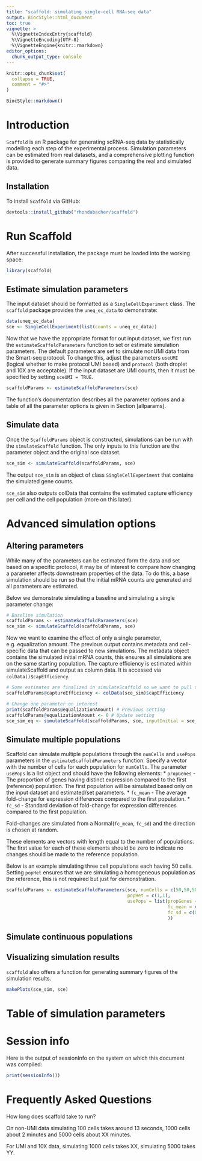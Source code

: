 ```yaml
---
title: "scaffold: simulating single-cell RNA-seq data"
output: BiocStyle::html_document
toc: true
vignette: >
  %\VignetteIndexEntry{scaffold}
  %\VignetteEncoding{UTF-8}
  %\VignetteEngine{knitr::rmarkdown}
editor_options: 
  chunk_output_type: console
---
```


```r
knitr::opts_chunk$set(
  collapse = TRUE,
  comment = "#>"
)
```

```r
BiocStyle::markdown()
```


# Introduction

`Scaffold` is an R package for generating scRNA-seq data by
statistically modelling each step of the experimental
process. Simulation parameters can be estimated from real datasets,
and a comprehensive plotting function is provided to generate summary
figures comparing the real and simulated data.

## Installation

To install `Scaffold` via GitHub:

```r
devtools::install_github("rhondabacher/scaffold")
```

# Run Scaffold

After successful installation, the package must be loaded into the working space:

```r
library(scaffold)
```

## Estimate simulation parameters

The input dataset should be formatted as a `SingleCellExperiment` class. The
`scaffold` package provides the `uneq_ec_data` to demonstrate:

```r
data(uneq_ec_data)
sce <- SingleCellExperiment(list(counts = uneq_ec_data))
```

Now that we have the appropriate format for out input dataset, we first run the `estimateScaffoldParameters` function to set or estimate simulation parameters. The default parameters are set to simulate nonUMI data from the Smart-seq protocol. To change this, adjust the parameters `useUMI` (logical whether to make protocol UMI based) and `protocol` (both droplet and 10X are acceptable). If the input dataset are UMI counts, then it must be specified by setting `sceUMI = TRUE`. 

```r
scaffoldParams <- estimateScaffoldParameters(sce)
```

The function's documentation describes all the parameter options and a table of all the parameter options is given in Section [allparams].

## Simulate data

Once the `ScaffoldParams` object is constructed, simulations can be
run with the `simulateScaffold` function. The only inputs to this function are the parameter object and the original sce dataset.

```r
sce_sim <- simulateScaffold(scaffoldParams, sce)
```

The output `sce_sim` is an object of class `SingleCellExperiment` that
contains the simulated gene counts. 

`sce_sim` also outputs colData that contains the estimated capture efficiency per cell and the cell population (more on this later). 


# Advanced simulation options

## Altering parameters

While many of the parameters can be estimated form the data and set based on a specific protocol, it may be of interest to compare how changing a parameter affects downstream properties of the data. To do this, a base simulation should be run so that the initial mRNA counts are generated and all parameters are estimated.

Below we demonstrate simulating a baseline and simulating a single parameter change:

```r
# Baseline simulation
scaffoldParams <- estimateScaffoldParameters(sce)
sce_sim <- simulateScaffold(scaffoldParams, sce)

```

Now we want to examine the effect of only a single parameter, e.g. equalization amount. The previous output contains metadata and cell-specific data that can be passed to new simulations. The metadata object contains the simulated initial mRNA counts, this ensures all simulations are on the same starting population. The capture efficiency is estimated within simulateScaffold and output as column data. It is accessed via `colData()$capEfficiency`.

```r
# Some estimates are finalized in simulateScaffold so we want to pull those out:
scaffoldParams@captureEfficiency <- colData(sce_sim)$capEfficiency

# Change one parameter on interest
print(scaffoldParams@equalizationAmount) # Previous setting
scaffoldParams@equalizationAmount <- 0 # Update setting
sce_sim_eq <- simulateScaffold(scaffoldParams, sce, inputInitial = sce_sim@metadata$initialSimCounts)
```


## Simulate multiple populations

Scaffold can simulate multiple populations through the `numCells` and `usePops` parameters in the `estimateScaffoldParameters` function. Specify a vector with the number of cells for each population for `numCells`. The parameter `usePops` is a list object and should have the following elements: 
* `propGenes` - The proportion of genes having distinct expression compared to the first (reference) population. The first population will be simulated based only on the input dataset and estimated/set parameters.
* `fc_mean` - The average fold-change for expression differences compared to the first population.
* `fc_sd` - Standard deviation of fold-change for expression differences compared to the first population.

Fold-changes are simulated from a Normal(`fc_mean`, `fc_sd`) and the direction is chosen at random.

These elements are vectors with length equal to the number of populations. The first value for each of these elements should be zero to indicate no changes should be made to the reference population.

Below is an example simulating three cell populations each having 50 cells. Setting `popHet` ensures that we are simulating a homogeneous population as the reference, this is not required but just for demonstration. 

```r
scaffoldParams <- estimateScaffoldParameters(sce, numCells = c(50,50,50),
                                             popHet = c(1,1), 
                                             usePops = list(propGenes = c(0, .6, .4),
                                                            fc_mean = c(0, 2, 1.5),
                                                            fc_sd = c(0, .4, .4)
                                                            ))

```


## Simulate continuous populations


## Visualizing simulation results

`scaffold` also offers a function for generating summary figures of
the simulation results.

```r
makePlots(sce_sim, sce)
```

# Table of simulation parameters{#allparams}

# Session info

Here is the output of sessionInfo on the system on which this document was compiled:

```r
print(sessionInfo())
```

# Frequently Asked Questions

How long does scaffold take to run?

On non-UMI data simulating 100 cells takes around 13 seconds, 1000 cells about 2 minutes and 5000 cells about
XX minutes.

For UMI and 10X data, simulating 1000 cells takes XX, simulating 5000 takes YY.



